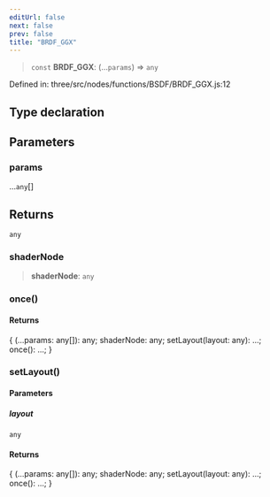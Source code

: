 ```yaml
---
editUrl: false
next: false
prev: false
title: "BRDF_GGX"
---
```


> `const` **BRDF\_GGX**: (...`params`) => `any`

Defined in: three/src/nodes/functions/BSDF/BRDF\_GGX.js:12

## Type declaration

## Parameters

### params

...`any`[]

## Returns

`any`

### shaderNode

> **shaderNode**: `any`

### once()

#### Returns

\{ (...params: any\[\]): any; shaderNode: any; setLayout(layout: any): ...; once(): ...; \}

### setLayout()

#### Parameters

##### layout

`any`

#### Returns

\{ (...params: any\[\]): any; shaderNode: any; setLayout(layout: any): ...; once(): ...; \}
